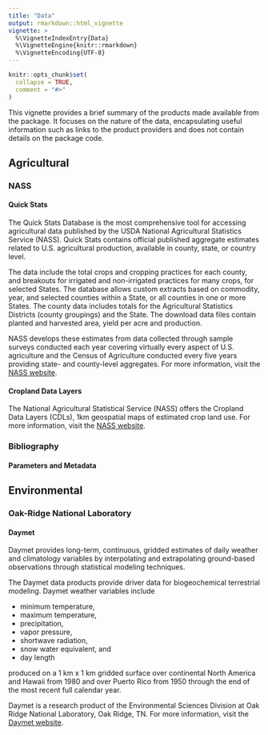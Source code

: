```yaml
---
title: "Data"
output: rmarkdown::html_vignette
vignette: >
  %\VignetteIndexEntry{Data}
  %\VignetteEngine{knitr::rmarkdown}
  %\VignetteEncoding{UTF-8}
---
```


```r
knitr::opts_chunk$set(
  collapse = TRUE,
  comment = "#>"
)
```

This vignette provides a brief summary of the products made available from the package. It focuses on the nature of the data, encapsulating useful information such as links to the product providers and does not contain details on the package code.

## Agricultural

### NASS

#### Quick Stats

The Quick Stats Database is the most comprehensive tool for accessing agricultural data published by the USDA National Agricultural Statistics Service (NASS). Quick Stats contains official published aggregate estimates related to U.S. agricultural production, available in county, state, or country level.

The data include the total crops and cropping practices for each county, and breakouts for irrigated and non-irrigated practices for many crops, for selected States. The database allows custom extracts based on commodity, year, and selected counties within a State, or all counties in one or more States. The county data includes totals for the Agricultural Statistics Districts (county groupings) and the State. The download data files contain planted and harvested area, yield per acre and production.

NASS develops these estimates from data collected through sample surveys conducted each year covering virtually every aspect of U.S. agriculture and the Census of Agriculture conducted every five years providing state- and county-level aggregates. For more information, visit the [NASS website](https://www.nass.usda.gov/).

#### Cropland Data Layers

The National Agricultural Statistical Service (NASS) offers the Cropland Data Layers (CDLs), 1km geospatial maps of estimated crop land use. For more information, visit the [NASS website](https://www.nass.usda.gov/).


### Bibliography

#### Parameters and Metadata

## Environmental

### Oak-Ridge National Laboratory 

#### Daymet

Daymet provides long-term, continuous, gridded estimates of daily weather and climatology variables by interpolating and extrapolating ground-based observations through statistical modeling techniques.

The Daymet data products provide driver data for biogeochemical terrestrial modeling. Daymet weather variables include

-   minimum temperature,
-   maximum temperature,
-   precipitation,
-   vapor pressure,
-   shortwave radiation,
-   snow water equivalent, and
-   day length

produced on a 1 km x 1 km gridded surface over continental North America and Hawaii from 1980 and over Puerto Rico from 1950 through the end of the most recent full calendar year.

Daymet is a research product of the Environmental Sciences Division at Oak Ridge National Laboratory, Oak Ridge, TN. For more information, visit the [Daymet website](https://daymet.ornl.gov/).
